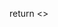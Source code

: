 
  return <>
    <Script
      src="https://www.googletagmanager.com/gtag/js?id=G-XFEEFZ85LQ"
      strategy="afterInteractive"
    />
    <Script id="google-analytics" strategy="afterInteractive">
      {`
        window.dataLayer = window.dataLayer || [];
        function gtag(){dataLayer.push(arguments);}
        gtag('js', new Date());

        gtag('config', 'G-XFEEFZ85LQ');
      `}
    </Script>
    <Component {...pageProps} />
  </>
}
